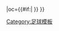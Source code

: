{{fb team |t=-{zh-hans:普利茅斯;zh-hk:普利茅夫}- |tan=普利茅斯足球俱乐部 |tc=ENG |abb={{#if:{{{abb|}}}|PLY{{0}}}} |oc={{#if:{{{oc|}}}|{{{oc}}} }} }}<!--
--><noinclude>[[Category:足球模板]]</noinclude>